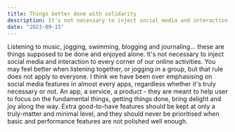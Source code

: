 ```yaml
---
title: Things better done with solidarity
description: It's not necessary to inject social media and interaction to every corner of our online activities.
date: "2023-09-15"
---
```


Listening to music, jogging, swimming, blogging and journaling... these are things supposed to be done and enjoyed alone. It's not necessary to inject social media and interaction to every corner of our online activities. You may feel better when listening together, or jogging in a group, but that rule does not apply to everyone. I think we have been over emphasising on social media features in almost every apps, regardless whether it's truly necessary or not. An app, a service, a product - they are meant to help user to focus on the fundamental things, getting things done, bring delight and joy along the way. Extra good-to-have features should be kept at only a truly-matter and minimal level, and they should never be prioritised when basic and performance features are not polished well enough.